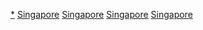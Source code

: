 [[Category:新加坡背景作品|*]]
[[Category:各城市背景電影|Singapore]]
[[Category:島國背景電影|Singapore]]
[[Category:亞洲背景電影|Singapore]]
[[Category:各國背景電影|Singapore]]